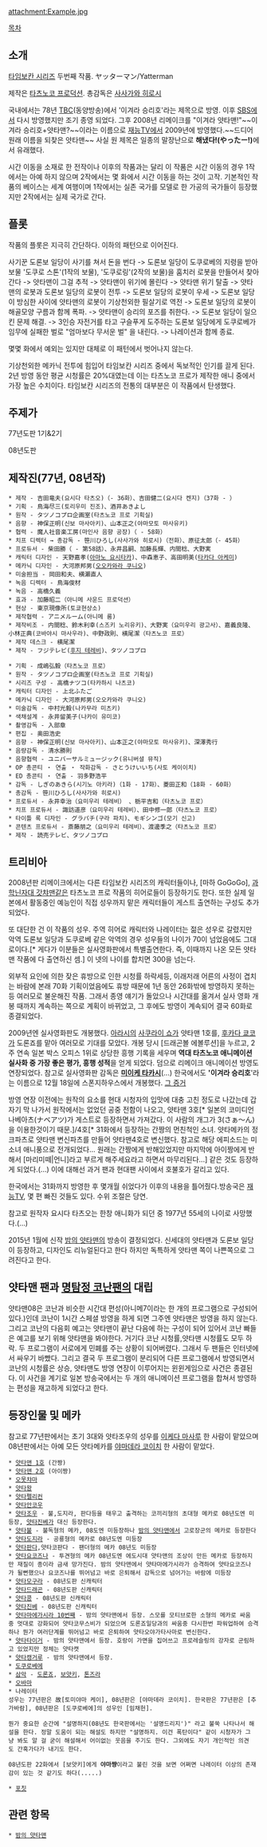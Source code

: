attachment:Example.jpg

[[목차]]

== 소개 ==
[[타임보칸 시리즈]] 두번째 작품. ヤッターマン/Yatterman

제작은 [[타츠노코 프로덕션]]. 총감독은 [[사사가와 히로시]]

국내에서는 78년 [[TBC]](동양방송)에서 '이겨라 승리호'라는 제목으로 방영. 이후 [[SBS]]에서 다시 방영했지만 조기 종영 되었다. 그후 2008년 리메이크를 "이겨라 얏타맨!"~~이겨라 승리호+얏타맨?~~이라는 이름으로 [[재능TV]]에서 2009년에 방영했다.~~드디어 원래 이름을 되찾은 얏타맨~~ 사실 원 제목은 일종의 말장난으로 '''해냈다!(やったー!)'''에서 유래했다.

시간 이동을 소재로 한 전작이나 이후의 작품과는 달리 이 작품은 시간 이동의 경우 1작에서는 아예 하지 않으며 2작에서는 몇 화에서 시간 이동을 하는 것이 고작. 기본적인 작품의 베이스는 세계 여행이며 1작에서는 실존 국가를 모델로 한 가공의 국가들이 등장했지만 2작에서는 실제 국가로 간다.

== 플롯 ==
작품의 플롯은 지극히 간단하다. 이하의 패턴으로 이어진다.

사기꾼 도론보 일당이 사기를 쳐서 돈을 번다 ->  도론보 일당이 도쿠로베의 지령을 받아 보물 '도쿠로 스톤'(1작의 보물), '도쿠로링'(2작의 보물)을 훔치러 로봇을 만들어서 찾아간다 -> 얏타맨이 그걸 추적 -> 얏타맨이 위기에 몰린다 -> 얏타맨 위기 탈출 -> 얏타맨의 로봇과 도론보 일당의 로봇이 전투 -> 도론보 일당의 로봇이 우세 -> 도론보 일당이 방심한 사이에 얏타맨의 로봇이 기상천외한 필살기로 역전 -> 도론보 일당의 로봇이 해골모양 구름과 함께 폭파. -> 얏타맨이 승리의 포즈를 취한다. -> 도론보 일당이 일으킨 문제 해결. -> 3인승 자전거를 타고 구슬푸게 도주하는 도론보 일당에게 도쿠로베가 임무에 실패한 벌로 "엄마보다 무서운 벌" 을 내린다. -> 나레이션과 함께 종료.

몇몇 화에서 예외는 있지만 대체로 이 패턴에서 벗어나지 않는다.

기상천외한 메카닉 전투에 힘입어 타임보칸 시리즈 중에서 독보적인 인기를 끌게 된다. 2년 방영 동안 평균 시청률은 20%대였는데 이는 타츠노코 프로가 제작한 애니 중에서 가장 높은 수치이다. 타임보칸 시리즈의 전통의 대부분은 이 작품에서 탄생했다.

== 주제가 ==
77년도판 1기&2기
{{{#!html
<iframe width="420" height="315" src="https://www.youtube.com/embed/_pJDsuCz3-Y" frameborder="0" allowfullscreen></iframe>}}}

{{{#!html
<iframe width="420" height="315" src="https://www.youtube.com/embed/6SbBdRfg2-Y" frameborder="0" allowfullscreen></iframe>}}}

{{{#!html
<iframe width="420" height="315" src="https://www.youtube.com/embed/Zsr4TszaMSs" frameborder="0" allowfullscreen></iframe>}}}

{{{#!html
<iframe width="420" height="315" src="https://www.youtube.com/embed/ugZw3otfx6w" frameborder="0" allowfullscreen></iframe>}}}

{{{#!html
<iframe width="420" height="315" src="https://www.youtube.com/embed/fdAsTaNA5l4" frameborder="0" allowfullscreen></iframe>}}}

08년도판
{{{#!html
<iframe width="420" height="315" src="https://www.youtube.com/embed/MrCx5xI4Vo4" frameborder="0" allowfullscreen></iframe>}}}

{{{#!html
<iframe width="420" height="315" src="https://www.youtube.com/embed/7FD6fs87Qv4" frameborder="0" allowfullscreen></iframe>}}}

{{{#!html
<iframe width="420" height="315" src="https://www.youtube.com/embed/YLBL5vKlIu4" frameborder="0" allowfullscreen></iframe>}}}

{{{#!html
<iframe width="420" height="315" src="https://www.youtube.com/embed/mjMck8j9VL4" frameborder="0" allowfullscreen></iframe>}}}

{{{#!html
<iframe width="420" height="315" src="https://www.youtube.com/embed/zPtmNEuw9NA" frameborder="0" allowfullscreen></iframe>}}}

== 제작진(77년, 08년작) ==
 * 제작 - 吉田竜夫(요시다 타츠오)（- 36화）、吉田健二(요시다 켄지)（37화 - ）
 * 기획 - 鳥海尽三(토리우미 진조)、酒井あきよし
 * 원작 - タツノコプロ企画室(타츠노코 프로 기획실)
 * 음향 - 神保正明(신보 마사아키)、山本正之(야마모토 마사유키)
 * 협력 - 魔人社音楽工房(마인사 음향 공장)（ - 58화）
 * 치프 디렉터 → 총감독 - 笹川ひろし(사사가와 히로시)（전화）、原征太郎（- 45화）
 * 프로듀서 - 柴田勝（ - 第58話）、永井昌嗣、加藤長輝、内間稔、大野実
 * 캐릭터 디자인 - 天野嘉孝([[아마노 요시타카]])、中森恵子、高田明美([[타카다 아케미]])
 * 메카닉 디자인 - 大河原邦男([[오오카와라 쿠니오]])
 * 미술担当 - 岡田和夫、横瀬直人
 * 녹음 디렉터 - 鳥海俊材
 * 녹음 - 高橋久義
 * 효과 - 加藤昭二（아니메 사운드 프로덕션）
 * 현상 - 東京現像所(토쿄현상소)
 * 제작협력 - アニメルーム(아니메 룸)
 * 제작비조 - 内間稔、鈴木利幸(스즈키 노리유키)、大野実（요미우리 광고사）、嘉義良隆、小林正典(코바야시 마사우라)、中野政則、横尾潔（타츠노코 프로）
 * 제작 데스크 - 横尾潔
 * 제작 - フジテレビ([[후지 테레비]])、タツノコプロ

 * 기획 - 成嶋弘毅（타츠노코 프로）
 * 원작 - タツノコプロ企画室(타츠노코 프로 기획실)
 * 시리즈 구성 - 高橋ナツコ(타카하시 나츠코)
 * 캐릭터 디자인 - 上北ふたご
 * 메카닉 디자인 - 大河原邦男(오오카와라 쿠니오)
 * 미술감독 - 中村光毅(나카무라 미츠키)
 * 색채설계 - 永井留美子(나카이 유미코)
 * 촬영감독 - 入部章
 * 편집 - 奥田浩史
 * 음향 - 神保正明(신보 마사아키)、山本正之(야마모토 마사유키)、深澤秀行
 * 음량감독 - 清水勝則
 * 음향협력 - ユニバーサルミュージック(유니버셜 뮤직)
 * OP 총콘티 ・ 연출 ・ 작화감독 - さとうけいいち(사토 케이이치)
 * ED 총콘티 ・ 연출 - 羽多野浩平
 * 감독 - しぎのあきら(시기노 아키라)（1화 - 17화）、菱田正和（18화 - 60화）
 * 총감독 - 笹川ひろし(사사가와 히로시)
 * 프로듀서 - 永井幸治（요미우리 테레비） 、栃平吉和（타츠노코 프로）
 * 치프 프로듀서 - 諏訪道彦（요미우리 테레비）、田中修一郎（타츠노코 프로）
 * 타이틀 록 디자인 - グラパチ(구라 파치)、モギシンゴ(모기 신고)
 * 콘텐츠 프로듀서 - 斎藤朋之（요미우리 테레비）、渡邊季之（타츠노코 프로）
 * 제작 - 読売テレビ、タツノコプロ

== 트리비아 ==
2008년판 리메이크에서는 다른 타임보칸 시리즈의 캐릭터들이나, [마하 GoGoGo], [[과학닌자대 갓챠맨]]같은 타츠노코 프로 작품의 히어로들이 등장하기도 한다. 또한 실제 일본에서 활동중인 예능인이 직접 성우까지 맡은 캐릭터들이 게스트 출연하는 구성도 추가되었다.

또 대단한 건 이 작품의 성우. 주역 히어로 캐릭터와 나레이터는 젊은 성우로 갈렸지만 악역 도론보 일당과 도쿠로베 같은 악역의 경우 성우들의 나이가 70이 넘었음에도 그대로이다.[* 게다가 이분들은 실사영화판에서 특별출연한다. 즉, 이때까지 나온 모든 얏타맨 작품에 다 출연하신 셈.] 이 넷의 나이를 합치면 300을 넘는다. 

외부적 요인에 의한 잦은 휴방으로 인한 시청률 하락세등, 이래저래 어른의 사정이 겹치는 바람에 본래 70화 기획이었음에도 휴방 때문에 1년 동안 26화밖에 방영하지 못하는 등 여러모로 불운해진 작품. 그래서 종영 얘기가 돌았으나 시간대를 옮겨서 실사 영화 개봉 때까지 계속하는 쪽으로 계획이 바뀌었고, 그 후에도 방영이 계속되어 결국 60화로 종결되었다.

2009년엔 실사영화판도 개봉했다. [[아라시]]의 [[사쿠라이 쇼]]가 얏타맨 1호를, [[후카다 쿄코]]가 도론죠를 맡아 여러모로 기대를 모았다. 개봉 당시 [드래곤볼 에볼루션]을 누르고, 2주 연속 일본 박스 오피스 1위로 상당한 흥행 기록을 세우며 '''역대 타츠노코 애니메이션 실사화 중 가장 좋은 평가, 흥행 성적'''을 얻게 되었다. 덤으로 리메이크 애니메이션 방영도 연장되었다. 참고로 실사영화판 감독은 '''[[미이케 타카시]]'''(...) 한국에서도 ''''이겨라 승리호''''라는 이름으로 12월 18일에 스폰지하우스에서 개봉했다. [http://news.naver.com/main/read.nhn?mode=LSD&mid=sec&sid1=103&oid=001&aid=0002990297 그 증거] 

방영 연장 이전에는 원작의 요소를 현대 시청자의 입맛에 대충 고친 정도로 나갔는데 갑자기 막 나가서 원작에서는 없었던 공중 전함이 나오고, 얏타맨 3호[* 일본의 코미디언 나베아츠(ナベアツ)가 게스트로 등장하면서 가져갔다. 이 사람의 개그가 3(さぁ～ん)을 이용한것이기 때문.]/4호[* 31화에서 등장하는 간짱의 먼친척인 소녀. 얏타메카의 정크파츠로 얏타맨 변신파츠를 만들어 얏타맨4호로 변신했다. 참고로 해당 에피소드는 미소녀 애니풍으로 전개되었다... 원래는 간짱에게 반해있었지만 마지막에 아이짱에게 반해서 [마리미떼|언니]라고 부르게 해주세요라고 하면서 마무리된다...] 같은 것도 등장하게 되었다.(...) 이에 대해선 과거 팬과 현대팬 사이에서 호불호가 갈리고 있다.

한국에서는 31화까지 방영한 후 몇개월 쉬었다가 이후의 내용을 틀어줬다.방송국은 [[재능TV]], 몇 편 빠진 것들도 있다. 수위 조절은 당연.

참고로 원작자 요시다 타츠오는 한창 애니화가 되던 중 1977년 55세의 나이로 사망했다.(...)

2015년 1월에 신작 [[밤의 얏타맨]]의 방송이 결정되었다. 신세대의 얏타맨과 도론보 일당이 등장하고, 디자인도 리뉴얼된다고 한다 하지만 독특하게 얏타맨 쪽이 나쁜쪽으로 그려진다고 한다.

== 얏타맨 팬과 [[명탐정 코난]]팬의 대립 ==
얏타맨08은 코난과 비슷한 시간대 편성(아니메7이라는 한 개의 프로그램으로 구성되어있다.)인데 코난이 1시간 스페셜 방영을 하게 되면 그주엔 얏타맨은 방영을 하지 않는다. 그리고 코난의 다음회 예고는 얏타맨이 끝난 다음에 하는 구성이 되어 있어서 코난 빠들은 예고를 보기 위해 얏타맨을 봐야한다. 거기다 코난 시청률,얏타맨 시청률도 모두 하락. 두 프로그램이 서로에게 민폐를 주는 상황이 되어버렸다. 그래서 두 팬들은 인터넷에서 싸우기 바빴다. 그리고 결국 두 프로그램이 분리되어 다른 프로그램에서 방영되면서 코난의 시청률은 상승, 얏타맨도 방영 연장이 이루어지는 윈윈게임으로 사건은 종결된다. 이 사건을 계기로 일본 방송국에서는 두 개의 애니메이션 프로그램을 합쳐서 방영하는 편성을 재고하게 되었다고 한다.

== 등장인물 및 메카 ==
참고로 77년판에서는 초기 3대와 얏타조우의 성우를 [[이케다 마사루]] 한 사람이 맡았으며 08년판에서는 아예 모든 얏타메카를 [[야마데라 코이치]] 한 사람이 맡았다.

 * [[얏타맨 1호]] (간짱)
 * [[얏타맨 2호]] (아이짱)
 * [[오못챠마]]
 * [[얏타왕]]
 * [[얏타펠리컨]]
 * [[얏타안코우]]
 * [[얏타조우]] - 불,도지라, 판다등을 태우고 출격하는 코끼리형의 초대형 메카로 08년도엔 미등장, [[얏타진베]]가 대신 등장한다.
 * [[얏타불]] - 불독형의 메카, 08도엔 미등장하나 [[밤의 얏타맨]]에서 고로장군의 메카로 등장한다
 * [[얏타도지라]] - 공룡형의 메카로 08년도엔 미등장
 * [[얏타판다]],얏타코판다 - 팬더형의 메카 08년도 미등장
 * [[얏타요코즈나]] - 투견형의 메카 08년도엔 에도시대 얏타맨의 조상이 만든 메카로 등장하지만 재질이 종이라 금새 망가진다. 밤의 얏타맨에서 얏타마에가시라가 승격하여 얏타요코즈나가 될뻔했으나 요코즈나를 뛰어넘고 바로 은퇴해서 감독으로 넘어가는 바람에 미등장
 * [[얏타모구라]] - 08년도판 신캐릭터
 * [[얏타드래곤]] - 08년도판 신캐릭터
 * [[얏타콩]] - 08년도판 신캐릭터
 * [[얏타진베]] - 08년도판 신캐릭터
 * [[얏타마에가시라 10번째]] - 밤의 얏타맨에서 등장. 스모를 모티브로한 소형의 메카로 싸움중 멋대로 강화되어 얏타코무스비가 되었으며 도론죠일당과의 싸움중 다시한번 파워업하여 승격하나 뭔가 여러단계를 뛰어넘고 바로 은퇴하여 얏타오야가타사마로 변신한다. 
 * [[얏타타이거]] - 밤의 얏타맨에서 등장. 호랑이 가면을 집어쓰고 프로레슬링의 강자로 군림하고 있었지만 정체는 얏타캣
 * [[얏타캥거루]] - 밤의 얏타맨에서 등장.
 * [[도쿠로베에]]
 * [[삼악]] - [[도론죠]], [[보얏키]], [[톤즈라]]
 * [[오바마]]
 * 나레이터
 성우는 77년판은 故[토미야마 케이], 08년판은 [야마데라 코이치]. 한국판은 77년판은 [추가바람], 08년판은 [도쿠로베에]의 성우인 [임채헌].

 뭔가 중요한 순간에 "설명하지(08년도 한국판에서는 '설명드리지')" 라고 불쑥 나타나서 해설을 한다. 정말 도움이 되는 해설도 하지만 "설명하지. 이건 폭탄이다" 같이 시청자가 그냥 봐도 알 걸 굳이 해설해서 어이없는 웃음을 주기도 한다. 그외에도 자기 개인적인 의견도 간혹가다가 내기도 한다.

 08년도판 22화에서 [보얏키]에게 '''야마쨩'''이라고 불린 것을 보면 어쩌면 나레이터 이상의 존재감이 있는 것 같기도 하다(.....)

 * [[포칫]]

== 관련 항목 ==
 * [[밤의 얏타맨]]
